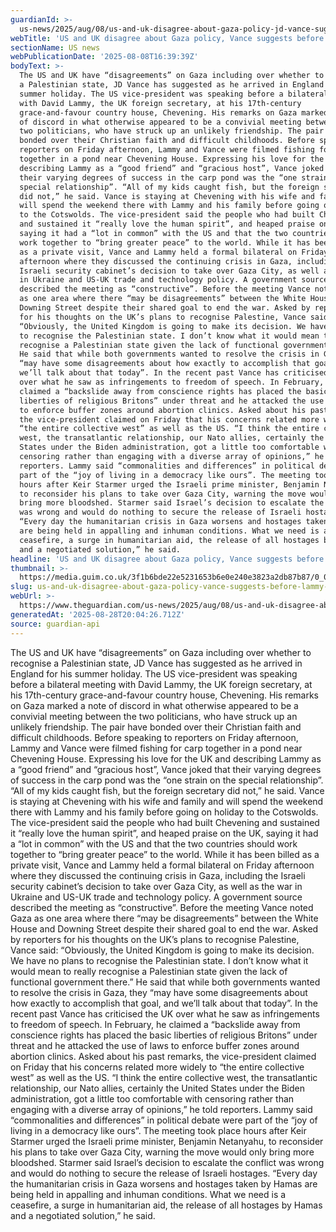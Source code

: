 ```yaml
---
guardianId: >-
  us-news/2025/aug/08/us-and-uk-disagree-about-gaza-policy-jd-vance-suggests-before-david-lammy-meeting
webTitle: 'US and UK disagree about Gaza policy, Vance suggests before Lammy meeting'
sectionName: US news
webPublicationDate: '2025-08-08T16:39:39Z'
bodyText: >-
  The US and UK have “disagreements” on Gaza including over whether to recognise
  a Palestinian state, JD Vance has suggested as he arrived in England for his
  summer holiday. The US vice-president was speaking before a bilateral meeting
  with David Lammy, the UK foreign secretary, at his 17th-century
  grace-and-favour country house, Chevening. His remarks on Gaza marked a note
  of discord in what otherwise appeared to be a convivial meeting between the
  two politicians, who have struck up an unlikely friendship. The pair have
  bonded over their Christian faith and difficult childhoods. Before speaking to
  reporters on Friday afternoon, Lammy and Vance were filmed fishing for carp
  together in a pond near Chevening House. Expressing his love for the UK and
  describing Lammy as a “good friend” and “gracious host”, Vance joked that
  their varying degrees of success in the carp pond was the “one strain on the
  special relationship”. “All of my kids caught fish, but the foreign secretary
  did not,” he said. Vance is staying at Chevening with his wife and family and
  will spend the weekend there with Lammy and his family before going on holiday
  to the Cotswolds. The vice-president said the people who had built Chevening
  and sustained it “really love the human spirit”, and heaped praise on the UK,
  saying it had a “lot in common” with the US and that the two countries should
  work together to “bring greater peace” to the world. While it has been billed
  as a private visit, Vance and Lammy held a formal bilateral on Friday
  afternoon where they discussed the continuing crisis in Gaza, including the
  Israeli security cabinet’s decision to take over Gaza City, as well as the war
  in Ukraine and US-UK trade and technology policy. A government source
  described the meeting as “constructive”. Before the meeting Vance noted Gaza
  as one area where there “may be disagreements” between the White House and
  Downing Street despite their shared goal to end the war. Asked by reporters
  for his thoughts on the UK’s plans to recognise Palestine, Vance said:
  “Obviously, the United Kingdom is going to make its decision. We have no plans
  to recognise the Palestinian state. I don’t know what it would mean to really
  recognise a Palestinian state given the lack of functional government there.”
  He said that while both governments wanted to resolve the crisis in Gaza, they
  “may have some disagreements about how exactly to accomplish that goal, and
  we’ll talk about that today”. In the recent past Vance has criticised the UK
  over what he saw as infringements to freedom of speech. In February, he
  claimed a “backslide away from conscience rights has placed the basic
  liberties of religious Britons” under threat and he attacked the use of laws
  to enforce buffer zones around abortion clinics. Asked about his past remarks,
  the vice-president claimed on Friday that his concerns related more widely to
  “the entire collective west” as well as the US. “I think the entire collective
  west, the transatlantic relationship, our Nato allies, certainly the United
  States under the Biden administration, got a little too comfortable with
  censoring rather than engaging with a diverse array of opinions,” he told
  reporters. Lammy said “commonalities and differences” in political debate were
  part of the “joy of living in a democracy like ours”. The meeting took place
  hours after Keir Starmer urged the Israeli prime minister, Benjamin Netanyahu,
  to reconsider his plans to take over Gaza City, warning the move would only
  bring more bloodshed. Starmer said Israel’s decision to escalate the conflict
  was wrong and would do nothing to secure the release of Israeli hostages.
  “Every day the humanitarian crisis in Gaza worsens and hostages taken by Hamas
  are being held in appalling and inhuman conditions. What we need is a
  ceasefire, a surge in humanitarian aid, the release of all hostages by Hamas
  and a negotiated solution,” he said.
headline: 'US and UK disagree about Gaza policy, Vance suggests before Lammy meeting'
thumbnail: >-
  https://media.guim.co.uk/3f1b6bde22e5231653b6e0e240e3823a2db87b87/0_0_6138_4911/500.jpg
slug: us-and-uk-disagree-about-gaza-policy-vance-suggests-before-lammy-meeting
webUrl: >-
  https://www.theguardian.com/us-news/2025/aug/08/us-and-uk-disagree-about-gaza-policy-jd-vance-suggests-before-david-lammy-meeting
generatedAt: '2025-08-28T20:04:26.712Z'
source: guardian-api
---
```

The US and UK have “disagreements” on Gaza including over whether to recognise a Palestinian state, JD Vance has suggested as he arrived in England for his summer holiday. The US vice-president was speaking before a bilateral meeting with David Lammy, the UK foreign secretary, at his 17th-century grace-and-favour country house, Chevening. His remarks on Gaza marked a note of discord in what otherwise appeared to be a convivial meeting between the two politicians, who have struck up an unlikely friendship. The pair have bonded over their Christian faith and difficult childhoods. Before speaking to reporters on Friday afternoon, Lammy and Vance were filmed fishing for carp together in a pond near Chevening House. Expressing his love for the UK and describing Lammy as a “good friend” and “gracious host”, Vance joked that their varying degrees of success in the carp pond was the “one strain on the special relationship”. “All of my kids caught fish, but the foreign secretary did not,” he said. Vance is staying at Chevening with his wife and family and will spend the weekend there with Lammy and his family before going on holiday to the Cotswolds. The vice-president said the people who had built Chevening and sustained it “really love the human spirit”, and heaped praise on the UK, saying it had a “lot in common” with the US and that the two countries should work together to “bring greater peace” to the world. While it has been billed as a private visit, Vance and Lammy held a formal bilateral on Friday afternoon where they discussed the continuing crisis in Gaza, including the Israeli security cabinet’s decision to take over Gaza City, as well as the war in Ukraine and US-UK trade and technology policy. A government source described the meeting as “constructive”. Before the meeting Vance noted Gaza as one area where there “may be disagreements” between the White House and Downing Street despite their shared goal to end the war. Asked by reporters for his thoughts on the UK’s plans to recognise Palestine, Vance said: “Obviously, the United Kingdom is going to make its decision. We have no plans to recognise the Palestinian state. I don’t know what it would mean to really recognise a Palestinian state given the lack of functional government there.” He said that while both governments wanted to resolve the crisis in Gaza, they “may have some disagreements about how exactly to accomplish that goal, and we’ll talk about that today”. In the recent past Vance has criticised the UK over what he saw as infringements to freedom of speech. In February, he claimed a “backslide away from conscience rights has placed the basic liberties of religious Britons” under threat and he attacked the use of laws to enforce buffer zones around abortion clinics. Asked about his past remarks, the vice-president claimed on Friday that his concerns related more widely to “the entire collective west” as well as the US. “I think the entire collective west, the transatlantic relationship, our Nato allies, certainly the United States under the Biden administration, got a little too comfortable with censoring rather than engaging with a diverse array of opinions,” he told reporters. Lammy said “commonalities and differences” in political debate were part of the “joy of living in a democracy like ours”. The meeting took place hours after Keir Starmer urged the Israeli prime minister, Benjamin Netanyahu, to reconsider his plans to take over Gaza City, warning the move would only bring more bloodshed. Starmer said Israel’s decision to escalate the conflict was wrong and would do nothing to secure the release of Israeli hostages. “Every day the humanitarian crisis in Gaza worsens and hostages taken by Hamas are being held in appalling and inhuman conditions. What we need is a ceasefire, a surge in humanitarian aid, the release of all hostages by Hamas and a negotiated solution,” he said.
